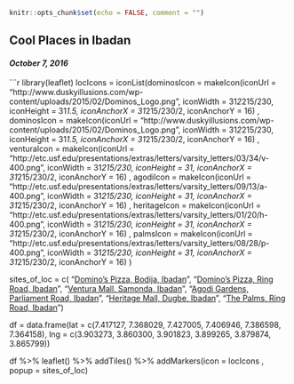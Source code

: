 

```r
knitr::opts_chunk$set(echo = FALSE, comment = "")
```

## Cool Places in Ibadan
#### *October 7, 2016*
```r
library(leaflet)
locIcons = iconList(dominosIcon = makeIcon(iconUrl = "http://www.duskyillusions.com/wp-content/uploads/2015/02/Dominos_Logo.png",
          iconWidth = 31*2*215/230, iconHeight = 31*1.5,
          iconAnchorX = 31*215/230/2, iconAnchorY = 16)
,
dominosIcon = makeIcon(iconUrl = "http://www.duskyillusions.com/wp-content/uploads/2015/02/Dominos_Logo.png",
          iconWidth = 31*2*215/230, iconHeight = 31*1.5,
          iconAnchorX = 31*215/230/2, iconAnchorY = 16)
,
venturaIcon = makeIcon(iconUrl = "http://etc.usf.edu/presentations/extras/letters/varsity_letters/03/34/v-400.png",
      iconWidth = 31*215/230, iconHeight = 31,
      iconAnchorX = 31*215/230/2, iconAnchorY = 16)
, 
agodiIcon = makeIcon(iconUrl =                            "http://etc.usf.edu/presentations/extras/letters/varsity_letters/09/13/a-400.png",
      iconWidth = 31*215/230, iconHeight = 31,
      iconAnchorX = 31*215/230/2, iconAnchorY = 16)
,
heritageIcon = makeIcon(iconUrl = 
"http://etc.usf.edu/presentations/extras/letters/varsity_letters/01/20/h-400.png",
      iconWidth = 31*215/230, iconHeight = 31,
      iconAnchorX = 31*215/230/2, iconAnchorY = 16)
,
palmsIcon = makeIcon(iconUrl =                              "http://etc.usf.edu/presentations/extras/letters/varsity_letters/08/28/p-400.png",
      iconWidth = 31*215/230, iconHeight = 31,
      iconAnchorX = 31*215/230/2, iconAnchorY = 16)
)

sites_of_loc = c(  "<a href='http://www.dominos.ng/'>Domino's Pizza, Bodija, Ibadan</a>",
                   "<a href='http://www.dominos.ng/'>Domino's Pizza, Ring Road, Ibadan</a>",
                   "<a href='http://theventuramall.com/'>Ventura Mall, Samonda, Ibadan</a>",
                   "<a href='http://agodigardens.com/'>Agodi Gardens, Parliament Road, Ibadan</a>",
                   "<a href='https://www.google.com/search?client=safari&rls=en&q=heritage+mall+ibadan&ie=UTF-8&oe=UTF-8/'>Heritage Mall, Dugbe, Ibadan</a>",
                   "<a href='http://thepalmshoppingmall.com/ibadan/'>The Palms, Ring Road, Ibadan</a>")


df = data.frame(lat = c(7.417127, 7.368029, 7.427005, 7.406946, 7.386598, 7.364158), 
                lng = c(3.903273, 3.860300, 3.901823, 3.899265, 3.879874, 3.865799))

df %>%
        leaflet() %>%
        addTiles() %>%
        addMarkers(icon = locIcons , popup = sites_of_loc)
        
        